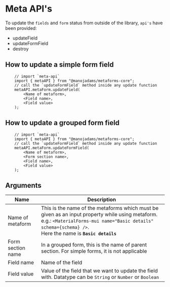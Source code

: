 # Meta API's

To update the `fields` and `form` status from outside of the library, `api's` have been provided:

-   updateField
-   updateFormField
-   destroy

## How to update a simple form field

```tsx
    // import `meta-api`
    import { metaAPI } from "@manojadams/metaforms-core";
    // call the `updateFormField` method inside any update function
    metaAPI.metaForm.updateField(
        <Name of metaform>,
        <Field name>,
        <Field value>
    );
```

## How to update a grouped form field

```tsx
    // import `meta-api`
    import { metaAPI } from "@manojadams/metaforms-core";
    // call the `updateFormField` method inside any update function
    metaAPI.metaForm.updateFormField(
        <Name of metaform>,
        <Form section name>,
        <Field name>,
        <Field value>
    );
```

## Arguments

| Name              | Description                                                                                                                                                                                                     |
| ----------------- | --------------------------------------------------------------------------------------------------------------------------------------------------------------------------------------------------------------- |
| Name of metaform  | This is the name of the metaforms which must be given as an input property while using metaform. e.g.: `<MaterialForms-mui name="Basic details" schema={schema} />`. <br/> Here the name is **`Basic details`** |
| Form section name | In a grouped form, this is the name of parent section. For simple forms, it is not applicable                                                                                                                   |
| Field name        | Name of the field                                                                                                                                                                                               |
| Field value       | Value of the field that we want to update the field with. Datatype can be `String` or `Number` or `Boolean`                                                                                                     |
